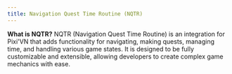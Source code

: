 ```yaml
---
title: Navigation Quest Time Routine (NQTR)
---
```


**What is NQTR?** NQTR (Navigation Quest Time Routine) is an integration for Pixi'VN that adds functionality for navigating, making quests, managing time, and handling various game states. It is designed to be fully customizable and extensible, allowing developers to create complex game mechanics with ease.
